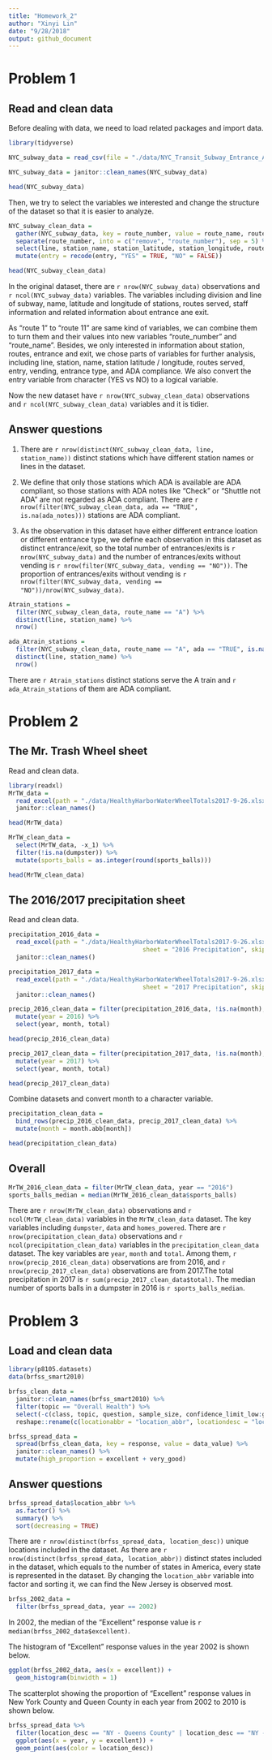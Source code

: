 ```yaml
---
title: "Homework_2"
author: "Xinyi Lin"
date: "9/28/2018"
output: github_document
---
```


# Problem 1

## Read and clean data

Before dealing with data, we need to load related packages and import data.

```r
library(tidyverse)
```

```r
NYC_subway_data = read_csv(file = "./data/NYC_Transit_Subway_Entrance_And_Exit_Data.csv")

NYC_subway_data = janitor::clean_names(NYC_subway_data)

head(NYC_subway_data)
```

Then, we try to select the variables we interested and change the structure of the dataset so that it is easier to analyze.

```r
NYC_subway_clean_data =
  gather(NYC_subway_data, key = route_number, value = route_name, route1:route11) %>% 
  separate(route_number, into = c("remove", "route_number"), sep = 5) %>%
  select(line, station_name, station_latitude, station_longitude, route_number, route_name, entry, entrance_type, vending, ada, ada_notes) %>% 
  mutate(entry = recode(entry, "YES" = TRUE, "NO" = FALSE))

head(NYC_subway_clean_data)
```

In the original dataset, there are `r nrow(NYC_subway_data)` observations and `r ncol(NYC_subway_data)` variables. The variables including division and line of subway, name, latitude and longitude of stations, routes served, staff information and related information about entrance ane exit. 

As "route 1" to "route 11" are same kind of variables, we can combine them to turn them and their values into new variables "route_number" and "route_name". Besides, we only interested in information about station, routes, entrance and exit, we chose parts of variables for further analysis, including line, station, name, station latitude / longitude, routes served, entry, vending, entrance type, and ADA compliance. We also convert the entry variable from character (YES vs NO) to a logical variable. 

Now the new dataset have `r nrow(NYC_subway_clean_data)` observations and `r ncol(NYC_subway_clean_data)` variables and it is tidier.

## Answer questions

1. There are `r nrow(distinct(NYC_subway_clean_data, line, station_name))` distinct stations which have different station names or lines in the dataset.

1. We define that only those stations which ADA is available are ADA compliant, so those stations with ADA notes like "Check" or "Shuttle not ADA" are not regarded as ADA compliant. There are `r nrow(filter(NYC_subway_clean_data, ada == "TRUE", is.na(ada_notes)))` stations are ADA compliant.

1. As the observation in this dataset have either different entrance loation or different entrance type, we define each observation in this dataset as distinct entrance/exit, so the total number of entrances/exits is `r nrow(NYC_subway_data)` and the number of entrances/exits without vending is `r nrow(filter(NYC_subway_data, vending == "NO"))`. The proportion of entrances/exits without vending is `r nrow(filter(NYC_subway_data, vending == "NO"))/nrow(NYC_subway_data)`.

```r
Atrain_stations =
  filter(NYC_subway_clean_data, route_name == "A") %>% 
  distinct(line, station_name) %>% 
  nrow()
```

```r
ada_Atrain_stations =
  filter(NYC_subway_clean_data, route_name == "A", ada == "TRUE", is.na(ada_notes)) %>% 
  distinct(line, station_name) %>% 
  nrow()
```

There are `r Atrain_stations` distinct stations serve the A train and `r ada_Atrain_stations` of them are ADA compliant.

# Problem 2

## The Mr. Trash Wheel sheet

Read and clean data.

```r
library(readxl)
MrTW_data = 
  read_excel(path = "./data/HealthyHarborWaterWheelTotals2017-9-26.xlsx") %>% 
  janitor::clean_names() 

head(MrTW_data)

MrTW_clean_data = 
  select(MrTW_data, -x_1) %>% 
  filter(!is.na(dumpster)) %>% 
  mutate(sports_balls = as.integer(round(sports_balls)))

head(MrTW_clean_data)
```

## The 2016/2017 precipitation sheet

Read and clean data.

```r
precipitation_2016_data = 
  read_excel(path = "./data/HealthyHarborWaterWheelTotals2017-9-26.xlsx", 
                                     sheet = "2016 Precipitation", skip = 1) %>% 
  janitor::clean_names() 

precipitation_2017_data = 
  read_excel(path = "./data/HealthyHarborWaterWheelTotals2017-9-26.xlsx", 
                                     sheet = "2017 Precipitation", skip = 1) %>% 
  janitor::clean_names() 

precip_2016_clean_data = filter(precipitation_2016_data, !is.na(month), !is.na(total)) %>% 
  mutate(year = 2016) %>% 
  select(year, month, total)

head(precip_2016_clean_data)

precip_2017_clean_data = filter(precipitation_2017_data, !is.na(month), !is.na(total)) %>% 
  mutate(year = 2017) %>% 
  select(year, month, total)

head(precip_2017_clean_data)
```

Combine datasets and convert month to a character variable.

```r
precipitation_clean_data = 
  bind_rows(precip_2016_clean_data, precip_2017_clean_data) %>% 
  mutate(month = month.abb[month])

head(precipitation_clean_data)
```

## Overall

```r
MrTW_2016_clean_data = filter(MrTW_clean_data, year == "2016") 
sports_balls_median = median(MrTW_2016_clean_data$sports_balls)
```

There are `r nrow(MrTW_clean_data)` observations and `r ncol(MrTW_clean_data)` variables in the `MrTW_clean_data` dataset. The key variables including `dumpster`, `data` and `homes_powered`. There are `r nrow(precipitation_clean_data)` observations and `r ncol(precipitation_clean_data)` variables in the `precipitation_clean_data` dataset. The key variables are `year`,  `month` and `total`. Among them, `r nrow(precip_2016_clean_data)` observations are from 2016, and `r nrow(precip_2017_clean_data)` observations are from 2017.The total precipitation in 2017 is `r sum(precip_2017_clean_data$total)`. The median number of sports balls in a dumpster in 2016 is `r sports_balls_median`.

# Problem 3

## Load and clean data

```r
library(p8105.datasets)
data(brfss_smart2010)
```

```r
brfss_clean_data = 
  janitor::clean_names(brfss_smart2010) %>% 
  filter(topic == "Overall Health") %>% 
  select(-c(class, topic, question, sample_size, confidence_limit_low:geo_location)) %>% 
  reshape::rename(c(locationabbr = "location_abbr", locationdesc = "location_desc"))

brfss_spread_data =
  spread(brfss_clean_data, key = response, value = data_value) %>% 
  janitor::clean_names() %>% 
  mutate(high_proportion = excellent + very_good)
```

## Answer questions

```r
brfss_spread_data$location_abbr %>% 
  as.factor() %>% 
  summary() %>% 
  sort(decreasing = TRUE)
```

There are `r nrow(distinct(brfss_spread_data, location_desc))` unique locations included in the dataset. As there are `r nrow(distinct(brfss_spread_data, location_abbr))` distinct states included in the dataset, which equals to the number of states in America, every state is represented in the dataset. By changing the `location_abbr` variable into factor and sorting it, we can find the New Jersey is observed most.

```r
brfss_2002_data = 
  filter(brfss_spread_data, year == 2002) 
```


In 2002, the median of the "Excellent" response value is `r median(brfss_2002_data$excellent)`.

The histogram of "Excellent" response values in the year 2002 is shown below.

```r
ggplot(brfss_2002_data, aes(x = excellent)) +
  geom_histogram(binwidth = 1)
```

The scatterplot showing the proportion of "Excellent" response values in New York County and Queen County in each year from 2002 to 2010 is shown below.

```r
brfss_spread_data %>% 
  filter(location_desc == "NY - Queens County" | location_desc == "NY - New York County") %>% 
  ggplot(aes(x = year, y = excellent)) +
  geom_point(aes(color = location_desc))
```


